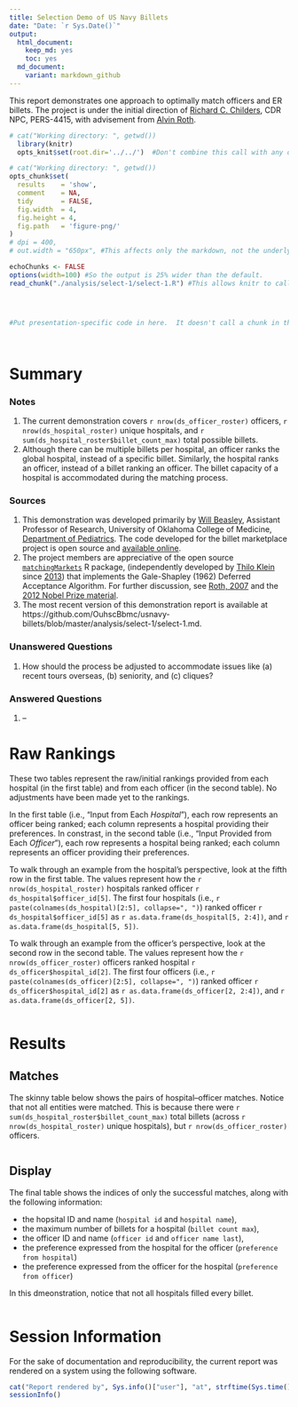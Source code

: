 ```yaml
---
title: Selection Demo of US Navy Billets
date: "Date: `r Sys.Date()`"
output:
  html_document:
    keep_md: yes
    toc: yes
  md_document:
    variant: markdown_github
---
```


This report demonstrates one approach to optimally match officers and ER billets.  The project is under the initial direction of [Richard C. Childers](mailto:richard.childers@navy.mil), CDR NPC, PERS-4415, with advisement from [Alvin Roth](http://web.stanford.edu/~alroth/).

<!--  Set the working directory to the repository's base directory; this assumes the report is nested inside of two directories.-->
```r
# cat("Working directory: ", getwd())
  library(knitr)
  opts_knit$set(root.dir='../../')  #Don't combine this call with any other chunk -especially one that uses file paths.
```

<!-- Set the report-wide options, and point to the external code file. -->
```r
# cat("Working directory: ", getwd())
opts_chunk$set(
  results    = 'show', 
  comment    = NA, 
  tidy       = FALSE,
  fig.width  = 4, 
  fig.height = 4, 
  fig.path   = 'figure-png/'
)
# dpi = 400,
# out.width = "650px", #This affects only the markdown, not the underlying png file.  The height will be scaled appropriately.

echoChunks <- FALSE
options(width=100) #So the output is 25% wider than the default.
read_chunk("./analysis/select-1/select-1.R") #This allows knitr to call chunks tagged in the underlying *.R file.
```

<!-- Load the sources.  Suppress the output when loading sources. --> 
```r
```

<!-- Load 'sourced' R files.  Suppress the output when loading packages. --> 
```r
```

<!-- Load any global functions and variables declared in the R file.  Suppress the output. --> 
```r
```

<!-- Declare any global functions specific to a Rmd output.  Suppress the output. --> 
```r
#Put presentation-specific code in here.  It doesn't call a chunk in the codebehind file.
```

<!-- Load the datasets.   -->
```r
```

<!-- Tweak the datasets.   -->
```r
```

Summary
===========================================

### Notes 
1. The current demonstration covers `r nrow(ds_officer_roster)` officers, `r nrow(ds_hospital_roster)` unique hospitals, and `r sum(ds_hospital_roster$billet_count_max)` total possible billets.
1. Although there can be multiple billets per hospital, an officer ranks the global hospital, instead of a specific billet.  Similarly, the hospital ranks an officer, instead of a billet ranking an officer.  The billet capacity of a hospital is accommodated during the matching process.

### Sources
1. This demonstration was developed primarily by [Will Beasley](http://ouhsc.edu/bbmc/team/), Assistant Professor of Research, University of Oklahoma College of Medicine, [Department of Pediatrics](http://www.oumedicine.com/pediatrics).  The code developed for the billet marketplace project is open source and [available online](https://github.com/OuhscBbmc/usnavy-billets).  
1. The project members are appreciative of the open source [`matchingMarkets`](https://cran.r-project.org/package=matchingMarkets) R package, (independently developed by [Thilo Klein](https://github.com/thiloklein) since [2013](https://github.com/thiloklein/matchingMarkets/commits/master)) that implements the Gale-Shapley (1962) Deferred Acceptance Algorithm. For further discussion, see [Roth, 2007](https://dash.harvard.edu/bitstream/handle/1/2579651/Roth_Deferred%20Acceptance.pdf) and the [2012 Nobel Prize material](http://www.nobelprize.org/nobel_prizes/economic-sciences/laureates/2012/press.html).
1. The most recent version of this demonstration report is available at https://github.com/OuhscBbmc/usnavy-billets/blob/master/analysis/select-1/select-1.md.

### Unanswered Questions

1. How should the process be adjusted to accommodate issues like (a) recent tours overseas, (b) seniority, and (c) cliques?

### Answered Questions

 1. --

# Raw Rankings

These two tables represent the raw/initial rankings provided from each hospital (in the first table) and from each officer (in the second table).  No adjustments have been made yet to the rankings.

In the first table (i.e., "Input from Each *Hospital*"), each row represents an officer being ranked; each column represents a hospital providing their preferences.  In constrast, in the second table (i.e., "Input Provided from Each *Officer*"), each row represents a hospital being ranked; each column represents an officer providing their preferences.

To walk through an example from the hospital's perspective, look at the fifth row in the first table.  The values represent how the `r nrow(ds_hospital_roster)` hospitals ranked officer ```r ds_hospital$officer_id[5]```.  The first four hospitals (i.e., ```r paste(colnames(ds_hospital)[2:5], collapse=", ")```) ranked officer ```r ds_hospital$officer_id[5]``` as `r as.data.frame(ds_hospital[5, 2:4])`, and `r as.data.frame(ds_hospital[5, 5])`.

To walk through an example from the officer's perspective, look at the second row in the second table.  The values represent how the `r nrow(ds_officer_roster)` officers ranked hospital ```r ds_officer$hospital_id[2]```.  The first four officers (i.e., ```r paste(colnames(ds_officer)[2:5], collapse=", ")```) ranked officer ```r ds_officer$hospital_id[2]``` as `r as.data.frame(ds_officer[2, 2:4])`, and `r as.data.frame(ds_officer[2, 5])`.

```r
```

Results
===========================================

Matches
-------------------------------------------

The skinny table below shows the pairs of hospital--officer matches.  Notice that not all entities were matched.  This is because there were `r sum(ds_hospital_roster$billet_count_max)` total billets (across `r nrow(ds_hospital_roster)` unique hospitals), but `r nrow(ds_officer_roster)` officers.
```r
```

Display
-------------------------------------------

The final table shows the indices of only the successful matches, along with the following information:

* the hopsital ID and name (`hospital id` and `hospital name`), 
* the maximum number of billets for a hospital (`billet count max`),
* the officer ID and name  (`officer id` and `officer name last`), 
* the preference expressed from the hospital for the officer (`preference from hospital`)
* the preference expressed from the officer for the hospital (`preference from officer`)

In this dmeonstration, notice that not all hospitals filled every billet.

```r
```


Session Information
===========================================

For the sake of documentation and reproducibility, the current report was rendered on a system using the following software.

```r
cat("Report rendered by", Sys.info()["user"], "at", strftime(Sys.time(), "%Y-%m-%d, %H:%M %z"))
sessionInfo()
```
